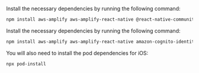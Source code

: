<BlockSwitcher>
<CodeBlock name="Expo">

Install the necessary dependencies by running the following command:

```sh
npm install aws-amplify aws-amplify-react-native @react-native-community/netinfo @react-native-async-storage/async-storage
```

</CodeBlock>
<CodeBlock name="React Native CLI">

Install the necessary dependencies by running the following command:

```sh
npm install aws-amplify aws-amplify-react-native amazon-cognito-identity-js @react-native-community/netinfo @react-native-async-storage/async-storage
```

You will also need to install the pod dependencies for iOS:

```sh
npx pod-install
```
</CodeBlock>
</BlockSwitcher>
